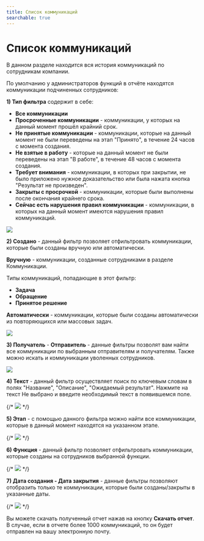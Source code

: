 ```yaml
---
title: Список коммуникаций
searchable: true
---
```


# Список коммуникаций

В данном разделе находится вся история коммуникаций по сотрудникам компании.

По умолчанию у администраторов функций в отчёте находятся коммуникации подчиненных сотрудников:

**1) Тип фильтра** содержит в себе:

- **Все коммуникации**
- **Просроченные коммуникации** - коммуникации, у которых на данный момент прошёл крайний срок.
- **Не принятые коммуникации** - коммуникации, которые на данный момент не были переведены на этап "Принято", в течение 24 часов с момента создания.
- **Не взятые в работу** - которые на данный момент не были переведены на этап "В работе", в течение 48 часов с момента создания.
- **Требует внимания** - коммуникации, в которых при закрытии, не было приложено нужное доказательство или была нажата кнопка "Результат не произведен".
- **Закрыты с просрочкой** - коммуникации, которые были выполнены после окончания крайнего срока.
- **Сейчас есть нарушения правил коммуникации** - коммуникации, в которых на данный момент имеются нарушения правил коммуникаций.

![](/help_images_ru/filter_type.png)

**2) Создано** - данный фильтр позволяет отфильтровать коммуникации, которые были созданы вручную или автоматически.

**Вручную** - коммуникации, созданные сотрудниками в разделе Коммуникации.

Типы коммуникаций, попадающие в этот фильтр:

- **Задача**
- **Обращение**
- **Принятое решение**

**Автоматически** - коммуникации, которые были созданы автоматически из повторяющихся или массовых задач.

![](/help_images_ru/created.png)

**3) Получатель** - **Отправитель** - данные фильтры позволят вам найти все коммуникации по выбранным отправителям и получателям. Также можно искать и коммуникации уволенных сотрудников.

![](/help_images_ru/sender_recepient.png)

**4) Текст** - данный фильтр осуществляет поиск по ключевым словам в полях "Название", "Описание", "Ожидаемый результат". Нажмите на текст Не выбрано и введите необходимый текст в появившемся поле.

{/* ![](/help_images_ru/text.png) */}

**5) Этап** - с помощью данного фильтра можно найти все коммуникации, которые в данный момент находятся на указанном этапе.

{/* ![](/help_images_ru/stage.png) */}

**6) Функция** - данный фильтр позволяет отфильтровать коммуникации, которые созданы на сотрудников выбранной функции.

{/* ![](/help_images_ru/function.png) */}

**7) Дата создания - Дата закрытия** - данные фильтры позволяют отобразить только те коммуникации, которые были созданы/закрыты в указанные даты.

{/* ![](/help_images_ru/creation_closing_date.png) */}

Вы можете скачать полученный отчет нажав на кнопку **Скачать отчет**. В случае, если в отчете более 1000 коммуникаций, то он будет отправлен на вашу электронную почту.
